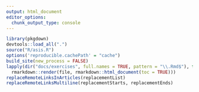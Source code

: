 ```yaml
---
output: html_document
editor_options: 
  chunk_output_type: console
---
```


```r
library(pkgdown)
devtools::load_all(".")
source("R/asis.R")
options('reproducible.cachePath' = "cache")
build_site(new_process = FALSE)
lapply(dir("docs/exercises", full.names = TRUE, pattern = "\\.Rmd$"), function(file)
  rmarkdown::render(file, rmarkdown::html_document(toc = TRUE)))
replaceRemoteLinksInArticles(replacementList)
replaceRemoteLinksMultiline(replacementStarts, replacementEnds)
```
